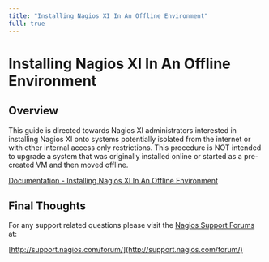 ---
title: "Installing Nagios XI In An Offline Environment"
full: true
---

# Installing Nagios XI In An Offline Environment

## 

## Overview

This guide is directed towards Nagios XI administrators interested in installing Nagios XI onto systems potentially isolated from the internet or with other internal access only restrictions. This procedure is NOT intended to upgrade a system that was originally installed online or started as a pre-created VM and then moved offline.

[Documentation - Installing Nagios XI In An Offline Environment](https://assets.nagios.com/downloads/nagiosxi/docs/Installing_Nagios_XI_in_an_Offline_Environment.pdf "Installing Nagios XI In An Offline Environment")

  

## Final Thoughts

For any support related questions please visit the [Nagios Support Forums](http://support.nagios.com/forum/) at:

[http://support.nagios.com/forum/](http://support.nagios.com/forum/)